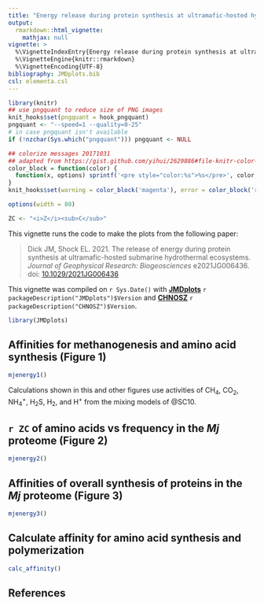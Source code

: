```yaml
---
title: "Energy release during protein synthesis at ultramafic-hosted hydrothermal systems (2021)"
output: 
  rmarkdown::html_vignette:
    mathjax: null
vignette: >
  %\VignetteIndexEntry{Energy release during protein synthesis at ultramafic-hosted hydrothermal systems (2021)}
  %\VignetteEngine{knitr::rmarkdown}
  %\VignetteEncoding{UTF-8}
bibliography: JMDplots.bib
csl: elementa.csl
---
```


<style>
/* https://gomakethings.com/how-to-break-an-image-out-of-its-parent-container-with-css/ */
@media (min-width: 700px) {
  .full-width {
    left: 50%;
    margin-left: -50vw;
    margin-right: -50vw;
    max-width: 100vw;
    position: relative;
    right: 50%;
    width: 100vw;
  }
}
@media (min-width: 900px) {
  .full-width {
    left: 50vw; /* fallback if needed */
    left: calc(50vw - 100px);
    width: 900px;
    position: relative;
  }
}
</style>

```r
library(knitr)
## use pngquant to reduce size of PNG images
knit_hooks$set(pngquant = hook_pngquant)
pngquant <- "--speed=1 --quality=0-25"
# in case pngquant isn't available
if (!nzchar(Sys.which("pngquant"))) pngquant <- NULL 

## colorize messages 20171031
## adapted from https://gist.github.com/yihui/2629886#file-knitr-color-msg-rnw
color_block = function(color) {
  function(x, options) sprintf('<pre style="color:%s">%s</pre>', color, x)
}
knit_hooks$set(warning = color_block('magenta'), error = color_block('red'), message = color_block('blue'))
```

```r
options(width = 80)
```

```r
ZC <- "<i>Z</i><sub>C</sub>"
```

This vignette runs the code to make the plots from the following paper:

> Dick JM, Shock EL. 2021. The release of energy during protein synthesis at ultramafic-hosted submarine hydrothermal ecosystems. *Journal of Geophysical Research: Biogeosciences* e2021JG006436. doi: [10.1029/2021JG006436](https://doi.org/10.1029/2021JG006436)

This vignette was compiled on `r Sys.Date()` with **[JMDplots](https://github.com/jedick/JMDplots)** `r packageDescription("JMDplots")$Version` and **[CHNOSZ](http://chnosz.net)** `r packageDescription("CHNOSZ")$Version`.

```r
library(JMDplots)
```

## Affinities for methanogenesis and amino acid synthesis (Figure 1)
```r
mjenergy1()
```

Calculations shown in this and other figures use activities of CH~4~, CO~2~, NH~4~^+^, H~2~S, H~2~, and H^+^ from the mixing models of @SC10.

## `r ZC` of amino acids vs frequency in the *Mj* proteome (Figure 2)
```r
mjenergy2()
```

## Affinities of overall synthesis of proteins in the *Mj* proteome (Figure 3)
```r
mjenergy3()
```

## Calculate affinity for amino acid synthesis and polymerization
```r
calc_affinity()
```

## References
